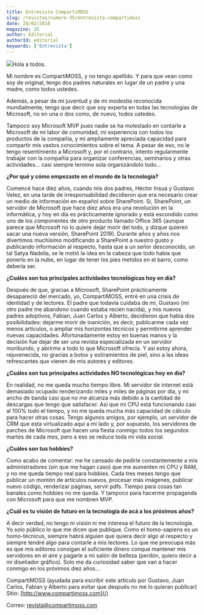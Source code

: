 ```yaml
---
title: Entrevista CompartiMOSS
slug: /revistas/numero-35/entrevista-compartimoss
date: 28/02/2018
magazine: 35
author: Editorial
authorId: editorial
keywords: ['Entrevista']
---
```



<ArticleHeader frontmatter={props.pageContext.frontmatter} />



![](../../../images/numero35/webcast-channel9.jpg#author)Hola a todos.

Mi nombre es CompartiMOSS, y no tengo apellido. Y para que vean como soy de original, tengo dos padres naturales en lugar de un padre y una madre, como todos ustedes.

Además, a pesar de mi juventud y de mi modestia reconocida mundialmente, tengo que decir que soy experta en todas las tecnologías de Microsoft, no en una o dos como, de nuevo, todos ustedes.

Tampoco soy Microsoft MVP pues nadie se ha molestado en contarle a Microsoft de mi labor de comunidad, mi experiencia con todos los productos de la compañía, y mi ampliamente apreciada capacidad para compartir mis vastos conocimientos sobre el tema. A pesar de eso, no le tengo resentimiento a Microsoft y, por el contrario, intento regularmente trabajar con la compañía para organizar conferencias, seminarios y otras actividades... casi siempre termino sola organizándolo todo...

**¿Por qué y cómo empezaste en el mundo de la tecnología?**

Comencé hace diez años, cuando mis dos padres, Héctor Insua y Gustavo Velez, en una tarde de irresponsabilidad decidieron que era necesario crear un medio de información en español sobre SharePoint. Si, SharePoint, un servidor de Microsoft que hace diez años era una revolución en la informática, y hoy en día es prácticamente ignorado y está escondido como uno de los componentes de otro producto llamado Office 365 (aunque parece que Microsoft no lo quiere dejar morir del todo, y dizque quieren sacar una nueva versión, SharePoint 2019). Durante años y años nos divertimos muchísimo modificando a SharePoint a nuestro gusto y publicando información al respecto, hasta que a un señor desconocido, un tal Satya Nadella, se le metió la idea en la cabeza que todo había que ponerlo en la nube, en lugar de tener los pies metidos en el barro, como debería ser.

**¿Cuáles son tus principales actividades tecnológicas hoy en día?**

Después de que, gracias a Microsoft, SharePoint prácticamente desapareció del mercado, yo, CompartiMOSS, entré en una crisis de identidad y de lectores. El padre que todavía cuidaba de mí, Gustavo (mi otro padre me abandono cuando estaba recién nacida), y mis nuevos padres adoptivos, Fabian, Juan Carlos y Alberto, decidieron que había dos posibilidades: dejarme morir de inanición, es decir, publicarme cada vez menos artículos, o ampliar mis horizontes técnicos y permitirme aprender nuevas capacidades. Afortunadamente estoy en buenas manos y la decisión fue dejar de ser una revista especializada en un servidor moribundo, y abrirme a todo lo que Microsoft ofrecía. Y así estoy ahora, rejuvenecida, no gracias a botox y estiramientos de piel, sino a las ideas refrescantes que vienen de mis autores y editores.

**¿Cuáles son tus principales actividades NO tecnológicas hoy en día?**

En realidad, no me queda mucho tiempo libre. Mi servidor de internet está demasiado ocupado renderizando miles y miles de páginas por día, y mi ancho de banda casi que no me alcanza más debido a la cantidad de descargas que tengo que satisfacer. Así que mi CPU está funcionando casi al 100% todo el tiempo, y no me queda mucha más capacidad de cálculo para hacer otras cosas. Tengo algunos amigos, por ejemplo, un servidor de CRM que esta virtualizado aquí a mi lado y, por supuesto, los servidores de parches de Microsoft que hacen una fiesta conmigo todos los segundos martes de cada mes, pero a eso se reduce toda mi vida social.

**¿Cuáles son tus hobbies?**

Como acabo de comentar: me he cansado de pedirle constantemente a mis administradores (sin que me hagan caso) que me aumenten mi CPU y RAM, y no me queda tiempo real para hobbies. Cada tres meses tengo que publicar un montón de artículos nuevos, procesar más imágenes, publicar nuevo código, renderizar páginas, servir pdfs. Tiempo para cosas tan banales como hobbies no me queda. Y tampoco para hacerme propaganda con Microsoft para que me nombren MVP.

**¿Cuál es tu visión de futuro en la tecnología de acá a los próximos años?**

A decir verdad, no tengo ni visión ni me interesa el futuro de la tecnología. Yo solo público lo que me dicen que publique. Como el homo-sapiens es un homo-técnicus, siempre habrá alguien que quiera decir algo al respecto y siempre tendré algo para contarle a mis lectores. Lo que me preocupa más es que mis editores consigan el suficiente dinero conque mantener mis servidores en el aire y pagarle a mi salón de belleza (perdón, quiero decir a mi diseñador gráfico). Solo me da curiosidad saber que van a hacer conmigo en los próximos diez años...



CompartiMOSS (ayudada para escribir este artículo por Gustavo, Juan Carlos, Fabian y Alberto para evitar que después no me lo quieran publicar) 
Sitio: [http://www.compartimoss.com](/)

Correo: revista@compartimoss.com

